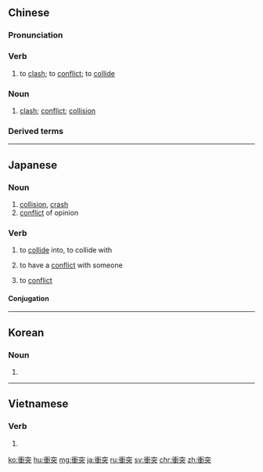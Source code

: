 {{also|冲突}}
==Chinese==
{{zh-forms|s=冲突}}

===Pronunciation===
{{zh-pron
|m=chōng突
|c=cung1 dat6
|h=pfs=chhûng-thu̍t
|mn=chhiong-tu̍t
|cat=v,n
}}

===Verb===
{{zh-verb}}

# to [[clash]]; to [[conflict]]; to [[collide]]

===Noun===
{{zh-noun}}

# [[clash]]; [[conflict]]; [[collision]]

===Derived terms===
{{zh-der|利害衝突|利益衝突}}

{{zh-cat|Intermediate}}

----

==Japanese==
{{ja-kanjitab|しょう|とつ|yomi=on}}

===Noun===
{{ja-noun|しょうとつ}}

# [[collision]], [[crash]]
# [[conflict]] of opinion

===Verb===
{{ja-verb-suru|tr=intrans|しょうとつ}}

# to [[collide]] into, to collide with
#: {{ja-usex|木に列車が衝突しました。|き に れっしゃ が しょうとつ しました。|The train collided with a tree.}}
# to have a [[conflict]] with someone
# {{lb|ja|of opinions}} to [[conflict]]

====Conjugation====
{{ja-suru|しょうとつ}}

----

==Korean==
{{ko-hanjatab}}

===Noun===
{{ko-noun|hj|hangeul=충돌}}

# {{hanja form of|충돌|[[collision]], [[crash]]}}

----

==Vietnamese==
{{vi-hantutab}}

===Verb===
{{vi-hantu|pos=verb}}

# {{han tu form of|xung đột|to [[clash]]}}

[[ko:衝突]]
[[hu:衝突]]
[[mg:衝突]]
[[ja:衝突]]
[[ru:衝突]]
[[sv:衝突]]
[[chr:衝突]]
[[zh:衝突]]